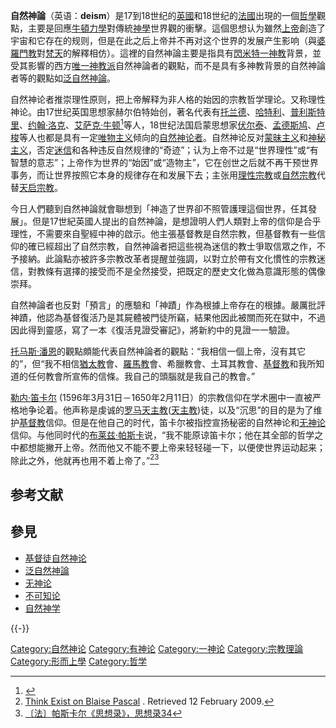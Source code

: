 {{神}}
{{Philosophy-sidebar |expanded=Branches}}
'''自然神論'''（英语：'''deism'''）是17到18世纪的[[英國|英國]]和18世纪的[[法國|法國]]出現的一個[[哲學|哲學]]觀點，主要是回應[[艾萨克·牛顿|牛頓]][[力學|力學]]對傳統[[神學|神學]]世界觀的衝擊。這個思想认为雖然[[上帝|上帝]]創造了宇宙和它存在的规则，但是在此之后上帝并不再对这个世界的发展产生影响（與[[吠陀宗教|婆羅門教]]對[[梵天|梵天]]的解釋相仿）。這裡的自然神論主要是指具有[[亞伯拉罕諸教|閃米特一神教]]背景，並受其影響的西方[[唯一神教派|唯一神教派]]自然神論者的觀點，而不是具有多神教背景的自然神論者等的觀點如[[泛自然神論|泛自然神論]]。

自然神论者推崇理性原则，把上帝解释为非人格的始因的宗教哲学理论。又称理性神论。由17世纪英国思想家赫尔伯特始创，著名代表有[[约翰·托兰德|托兰德]]、[[哈特利|哈特利]]、[[约瑟夫·普利斯特里|普利斯特里]]、[[约翰·洛克|约翰·洛克]]、[[艾萨克·牛顿|艾萨克·牛顿]]<ref>{{cite book|title=《在上帝与牛顿之间》|author=赵林|publisher=东方出版社|year=2007|location=北京|isbn=978-7-5060-2771-7|pages=57页}}</ref>等人，18世纪法国启蒙思想家[[伏尔泰|伏尔泰]]、[[孟德斯鸠|孟德斯鸠]]、[[让-雅克·卢梭|卢梭]]等人也都是具有一定[[唯物主义|唯物主义]]倾向的[[自然神论者|自然神论者]]。自然神论反对[[蒙昧主义|蒙昧主义]]和[[神秘主义|神秘主义]]，否定[[迷信|迷信]]和各种违反自然规律的“奇迹”；认为上帝不过是“世界理性”或“有智慧的意志”；上帝作为世界的“始因”或“造物主”，它在创世之后就不再干预世界事务，而让世界按照它本身的规律存在和发展下去；主张用[[理性宗教|理性宗教]]或[[自然宗教|自然宗教]]代替[[天启宗教|天启宗教]]。

今日人們聽到自然神論就會聯想到「神造了世界卻不照管護理這個世界，任其發展」。但是17世紀英國人{{le|徹爾布里的赫爾伯特爵士|Edward Herbert, 1st Baron Herbert of Cherbury}}提出的自然神論，是想證明人們人類對上帝的信仰是合乎理性，不需要來自聖經中神的啟示。他主張基督教是自然宗教，但基督教有一些信仰的確已經超出了自然宗教，自然神論者把這些視為迷信的教士爭取信眾之作，不予接納。此論點亦被許多宗教改革者提醒並強調，以對立於帶有文化慣性的宗教迷信，對教條有選擇的接受而不是全然接受，把既定的歷史文化做為意識形態的偶像崇拜。

自然神論者也反對「預言」的應驗和「神蹟」作為根據上帝存在的根據。{{le|托馬斯·吳爾斯頓|Thomas Woolston}}嚴厲批評神蹟，他認為基督復活乃是其屍體被門徒所竊，結果他因此被關而死在獄中，不過{{le|托馬斯·舍洛克|Thomas Sherlock}}因此得到靈感，寫了一本《復活見證受審記》，將新約中的見證一一驗證。

[[托马斯·潘恩|托马斯·潘恩]]的觀點頗能代表自然神論者的觀點：“我相信一個上帝，沒有其它的”，但“我不相信[[猶太教|猶太教]]會、[[天主教|羅馬教]]會、希臘教會、土耳其教會、[[基督教|基督教]]和我所知道的任何教會所宣佈的信條。我自己的頭腦就是我自己的教會。”

[[勒内·笛卡尔|勒内·笛卡尔]] (1596年3月31日－1650年2月11日）的宗教信仰在学术圈中一直被严格地争论着。他声称是虔诚的[[罗马天主教|罗马天主教]]([[天主教|天主教]])徒，以及“沉思”的目的是为了维护[[基督教|基督教]]信仰。但是在他自己的时代，笛卡尔被指控宣扬秘密的自然神论和[[无神论|无神论]]信仰。与他同时代的[[布莱兹·帕斯卡|布莱兹·帕斯卡]]说，“我不能原谅笛卡尔；他在其全部的哲学之中都想能撇开上帝。然而他又不能不要上帝来轻轻碰一下，以便使世界运动起来；除此之外，他就再也用不着上帝了。”<ref>[http://thinkexist.com/quotation/i_cannot_forgive_descartes-in_all_his_philosophy/153298.html Think Exist on Blaise Pascal] {{Wayback|url=http://thinkexist.com/quotation/i_cannot_forgive_descartes-in_all_his_philosophy/153298.html |date=20171112055348 }}. Retrieved 12 February 2009.</ref><ref>[http://www.saohua.com/shuku/zhexue/mydoc102.htm 〔法〕帕斯卡尔《思想录》，思想录34]</ref>

== 参考文献 ==
{{reflist}}

== 參見 ==
{{Wiktionary}}
* [[基督徒自然神论|基督徒自然神论]]
* [[泛自然神論|泛自然神論]]
* [[无神论|无神论]]
* [[不可知论|不可知论]]
* [[自然神学|自然神学]]

{{-}}
{{哲学}}
{{宗教哲学}}
{{神学}}
{{啟蒙時代}}

{{Authority control}}
[[Category:自然神论|Category:自然神论]]
[[Category:有神论|Category:有神论]]
[[Category:一神论|Category:一神论]]
[[Category:宗教理論|Category:宗教理論]]
[[Category:形而上學|Category:形而上學]]
[[Category:哲学|Category:哲学]]
